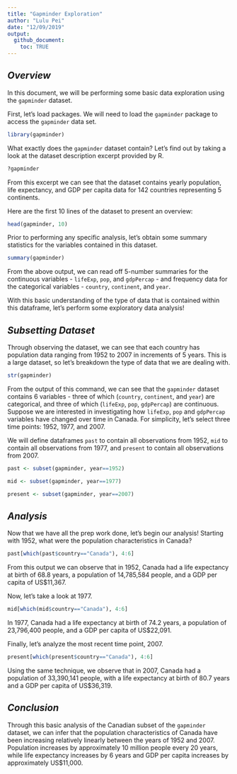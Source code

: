 ---
title: "Gapminder Exploration"
author: "Lulu Pei"
date: "12/09/2019"
output: 
  github_document:
    toc: TRUE
---

## _Overview_

In this document, we will be performing some basic data exploration using the `gapminder` dataset.

First, let's load packages. We will need to load the `gapminder` package to access the `gapminder` data set.

```{r} 
library(gapminder)
```

What exactly does the `gapminder` dataset contain? Let's find out by taking a look at the dataset description excerpt provided by R.

```{r eval = FALSE, comment = NA}
?gapminder
```

From this excerpt we can see that the dataset contains yearly population, life expectancy, and GDP per capita data for 142 countries representing 5 continents.

Here are the first 10 lines of the dataset to present an overview:

```{r, comment = NA}
head(gapminder, 10)
```

Prior to performing any specific analysis, let's obtain some summary statistics for the variables contained in this dataset. 

```{r, comment = NA}
summary(gapminder)
```

From the above output, we can read off 5-number summaries for the continuous variables - `lifeExp`, `pop`, and `gdpPercap` - and frequency data for the categorical variables - `country`, `continent`, and `year`. 

With this basic understanding of the type of data that is contained within this dataframe, let's perform some exploratory data analysis!


## _Subsetting Dataset_

Through observing the dataset, we can see that each country has population data ranging from 1952 to 2007 in increments of 5 years. This is a large dataset, so let's breakdown the type of data that we are dealing with.

```{r, comment= NA}
str(gapminder)
```

From the output of this command, we can see that the `gapminder` dataset contains 6 variables - three of which (`country`, `continent`, and `year`) are categorical, and three of which (`lifeExp`, `pop`, `gdpPercap`) are continuous. Suppose we are interested in investigating how `lifeExp`, `pop` and `gdpPercap` variables have changed over time in Canada. For simplicity, let's select three time points: 1952, 1977, and 2007.

We will define dataframes `past` to contain all observations from 1952, `mid` to contain all observations from 1977, and `present` to contain all observations from 2007.

```{r}
past <- subset(gapminder, year==1952)

mid <- subset(gapminder, year==1977)

present <- subset(gapminder, year==2007)
```


## _Analysis_

Now that we have all the prep work done, let's begin our analysis! Starting with 1952, what were the population characteristics in Canada? 

```{r, comment=NA}
past[which(past$country=="Canada"), 4:6]
```

From this output we can observe that in 1952, Canada had a life expectancy at birth of 68.8 years, a population of 14,785,584 people, and a GDP per capita of US$11,367. 

Now, let's take a look at 1977. 

```{r, comment=NA}
mid[which(mid$country=="Canada"), 4:6]
```

In 1977, Canada had a life expectancy at birth of 74.2 years, a population of 23,796,400 people, and a GDP per capita of US$22,091.

Finally, let's analyze the most recent time point, 2007. 

```{r, comment=NA}
present[which(present$country=="Canada"), 4:6]
```

Using the same technique, we observe that in 2007, Canada had a population of 33,390,141 people, with a life expectancy at birth of 80.7 years and a GDP per capita of US$36,319.

## _Conclusion_

Through this basic analysis of the Canadian subset of the `gapminder` dataset, we can infer that the population characteristics of Canada have been increasing relatively linearly between the years of 1952 and 2007. Population increases by approximately 10 million people every 20 years, while life expectancy increases by 6 years and GDP per capita increases by approximately US$11,000.
